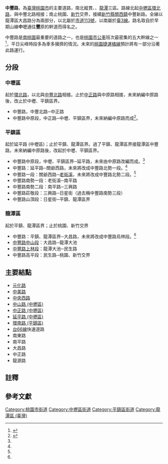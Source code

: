 '''中豐路'''，為[[臺灣|臺灣]][[桃園市|桃園市]]的主要道路，南北縱貫{{區|中壢}}、{{區|平鎮}}、[[龍潭區_(台灣)|龍潭]]三區。路線北起[[中壢區|中壢區]][[環北路_(中壢區)|環北路]]，與中豐北路相接；南止桃園、[[新竹縣|新竹]]交界，接續[[新竹縣|新竹縣]][[關西鎮_(臺灣)|關西鎮]]中豐新路。全線以龍潭區大昌路分為兩部分，以北屬於[[市道113號|市道113號]]，以南屬於[[臺3線|臺3線]]。路名取自於早期山線'''中'''壢通往'''豐'''原的幹道而得名之。

中豐路是[[桃園市#地域|南桃園]]最重要的道路之一，也是[[桃園市市區公車|桃園市公車]]班次最密集的五大幹線之一{{Notetag|另外四條為[[臺1線|臺1線]]（桃園－中壢間）、[[介壽路_(桃園市)|介壽路]]、[[春日路_(桃園市)|春日路]]、[[龍岡路|龍岡路]]。}}<ref>{{Cite web|url=https://news.housefun.com.tw/news/article/100884190500.html|title=桃園公車5大幹線整併　5月提成果|author=好房網|date=2018-03-12|accessdate=2021-05-06|archive-date=2021-05-09|archive-url=https://web.archive.org/web/20210509015403/https://news.housefun.com.tw/news/article/100884190500.html}}</ref>，平日尖峰時段多為車多擁擠的情況。未來的[[桃園捷運|桃園捷運]][[桃園捷運橘線|橘線]]預計將有一部分沿著此路運行。

==分段==
===中壢區===
起於[[環北路_(中壢區)|環北路]]，以北與[[中豐北路|中豐北路]]相接。止於[[中正路_(中壢區)|中正路]]與中原路相接，未來納編中原路後，改止於中壢、平鎮區界。
* 中豐路，中豐北路─中正路
* 中豐路中原段，中正路─中壢、平鎮區界，未來納編中原路而成<ref name="分段">{{Cite web |url=http://news.ltn.com.tw/news/life/breakingnews/1975381|title=桃市境內中豐路統一路名 問卷調查決定|author=自由時報|date=2017-02-14|accessdate=2021-05-06|archive-date=2019-12-03|archive-url=https://web.archive.org/web/20191203173118/https://news.ltn.com.tw/news/life/breakingnews/1975381|dead-url=no}}</ref>。

===平鎮區===
起於延平路 (中壢區)；止於平鎮、龍潭區界。過了平鎮、龍潭區界接龍潭區中豐路，未來納編中原路後，改起於中壢、平鎮區界。
* 中豐路中原段，中壢、平鎮區界─延平路，未來由中原路改編而成。<ref name="分段" />
* 中豐路：延平路─關爺西路，未來將改成中豐路北勢一段。<ref name="分段" />
* 中豐路一段：關爺西路─[[老街溪|老街溪]]，未來將改成中豐路北勢二段。<ref name="分段" />
* 中豐路南勢一段：老街溪─南平路
* 中豐路南勢二段：南平路─三興路
* 中豐路莊敬段：三興路─日星街（過去稱中豐路南勢三段）
* 中豐路山頂段：日星街─平鎮、龍潭區界

===龍潭區===
起於平鎮、龍潭區界；止於桃園、新竹交界
* 中豐路：平鎮、龍潭區界─大昌路，未來將改成中豐路烏林段。<ref name="分段" />
* [[中豐路中山段|中豐路中山段]]：大昌路─龍潭大池
* [[中豐路上林段|中豐路上林段]]：龍潭大池─民生路
* 中豐路高平段：民生路─桃園、新竹交界

==主要結點==
* [[元化路|元化路]]
* [[中美路|中美路]]
* [[中央西路|中央西路]]
* [[中山路_(中壢區)|中山路 (中壢區)]]
* [[中正路_(中壢區)|中正路 (中壢區)]]
* [[延平路_(中壢區)|延平路 (中壢區)]]
* [[環南路_(平鎮區)|環南路 (平鎮區)]]
* [[台66線|台66線]]快速道路
* 南東路
* 南平路
* 大昌路
* 中正路
* 龍源路

==註釋==
{{notefoot}}

==參考文獻==
{{reflist}}

{{Zhongli_District_Main_Roads}}
[[Category:桃園市街道|Category:桃園市街道]]
[[Category:中壢區街道|Category:中壢區街道]]
[[Category:平鎮區街道|Category:平鎮區街道]]
[[Category:龍潭區_(臺灣)|Category:龍潭區 (臺灣)]]